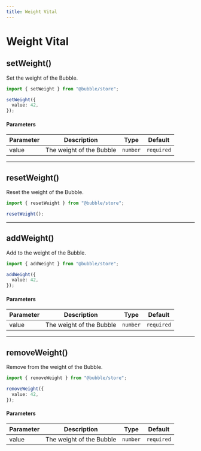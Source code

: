 ```yaml
---
title: Weight Vital
---
```


# Weight Vital

## setWeight()

Set the weight of the Bubble.

```ts
import { setWeight } from "@bubble/store";

setWeight({
  value: 42,
});
```

#### Parameters

| Parameter | Description              | Type     | Default    |
| --------- | ------------------------ | -------- | ---------- |
| value     | The weight of the Bubble | `number` | `required` |

---

## resetWeight()

Reset the weight of the Bubble.

```ts
import { resetWeight } from "@bubble/store";

resetWeight();
```

---

## addWeight()

Add to the weight of the Bubble.

```ts
import { addWeight } from "@bubble/store";

addWeight({
  value: 42,
});
```

#### Parameters

| Parameter | Description              | Type     | Default    |
| --------- | ------------------------ | -------- | ---------- |
| value     | The weight of the Bubble | `number` | `required` |

---

## removeWeight()

Remove from the weight of the Bubble.

```ts
import { removeWeight } from "@bubble/store";

removeWeight({
  value: 42,
});
```

#### Parameters

| Parameter | Description              | Type     | Default    |
| --------- | ------------------------ | -------- | ---------- |
| value     | The weight of the Bubble | `number` | `required` |
